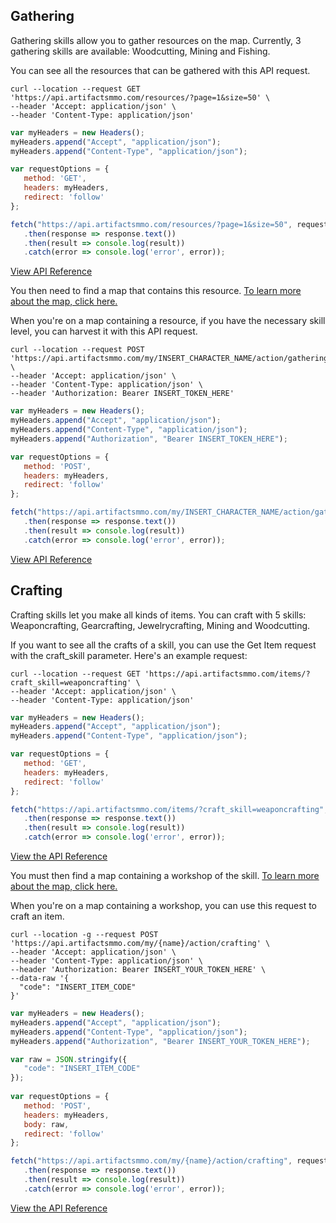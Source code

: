## Gathering

Gathering skills allow you to gather resources on the map. Currently, 3 gathering skills are available: Woodcutting, Mining and Fishing.

You can see all the resources that can be gathered with this API request.

```http filename="cURL" copy
curl --location --request GET 'https://api.artifactsmmo.com/resources/?page=1&size=50' \
--header 'Accept: application/json' \
--header 'Content-Type: application/json'
```
```js filename="Javascript" copy
var myHeaders = new Headers();
myHeaders.append("Accept", "application/json");
myHeaders.append("Content-Type", "application/json");

var requestOptions = {
   method: 'GET',
   headers: myHeaders,
   redirect: 'follow'
};

fetch("https://api.artifactsmmo.com/resources/?page=1&size=50", requestOptions)
   .then(response => response.text())
   .then(result => console.log(result))
   .catch(error => console.log('error', error));
```

[View API Reference](https://api.artifactsmmo.com/docs/#/operations/get_all_resources_resources__get)

You then need to find a map that contains this resource. [To learn more about the map, click here.](/concepts/maps_and_movement)

When you're on a map containing a resource, if you have the necessary skill level, you can harvest it with this API request.

```http filename="cURL" copy
curl --location --request POST 'https://api.artifactsmmo.com/my/INSERT_CHARACTER_NAME/action/gathering' \
--header 'Accept: application/json' \
--header 'Content-Type: application/json' \
--header 'Authorization: Bearer INSERT_TOKEN_HERE'
```
```js filename="Javascript" copy
var myHeaders = new Headers();
myHeaders.append("Accept", "application/json");
myHeaders.append("Content-Type", "application/json");
myHeaders.append("Authorization", "Bearer INSERT_TOKEN_HERE");

var requestOptions = {
   method: 'POST',
   headers: myHeaders,
   redirect: 'follow'
};

fetch("https://api.artifactsmmo.com/my/INSERT_CHARACTER_NAME/action/gathering", requestOptions)
   .then(response => response.text())
   .then(result => console.log(result))
   .catch(error => console.log('error', error));
```

[View API Reference](https://api.artifactsmmo.com/docs/#/operations/action_gathering_my__name__action_gathering_post)


## Crafting

Crafting skills let you make all kinds of items.  You can craft with 5 skills: Weaponcrafting, Gearcrafting, Jewelrycrafting, Mining and Woodcutting.

If you want to see all the crafts of a skill, you can use the Get Item request with the craft_skill parameter. Here's an example request:

```http filename="cURL" copy
curl --location --request GET 'https://api.artifactsmmo.com/items/?craft_skill=weaponcrafting' \
--header 'Accept: application/json' \
--header 'Content-Type: application/json'
```
```js filename="Javascript" copy
var myHeaders = new Headers();
myHeaders.append("Accept", "application/json");
myHeaders.append("Content-Type", "application/json");

var requestOptions = {
   method: 'GET',
   headers: myHeaders,
   redirect: 'follow'
}; 

fetch("https://api.artifactsmmo.com/items/?craft_skill=weaponcrafting", requestOptions)
   .then(response => response.text())
   .then(result => console.log(result))
   .catch(error => console.log('error', error));
```

[View the API Reference](https://api.artifactsmmo.com/docs/#/operations/get_all_items_items__get)


You must then find a map containing a workshop of the skill. [To learn more about the map, click here.](/concepts/maps_and_movement)

When you're on a map containing a workshop, you can use this request to craft an item.

```http filename="cURL" copy
curl --location -g --request POST 'https://api.artifactsmmo.com/my/{name}/action/crafting' \
--header 'Accept: application/json' \
--header 'Content-Type: application/json' \
--header 'Authorization: Bearer INSERT_YOUR_TOKEN_HERE' \
--data-raw '{
  "code": "INSERT_ITEM_CODE"
}'
```
```js filename="Javascript" copy
var myHeaders = new Headers();
myHeaders.append("Accept", "application/json");
myHeaders.append("Content-Type", "application/json");
myHeaders.append("Authorization", "Bearer INSERT_YOUR_TOKEN_HERE");

var raw = JSON.stringify({
   "code": "INSERT_ITEM_CODE"
});
 
var requestOptions = {
   method: 'POST',
   headers: myHeaders,
   body: raw,
   redirect: 'follow'
};

fetch("https://api.artifactsmmo.com/my/{name}/action/crafting", requestOptions)
   .then(response => response.text())
   .then(result => console.log(result))
   .catch(error => console.log('error', error));
```

[View the API Reference](https://api.artifactsmmo.com/docs/#/operations/action_crafting_my__name__action_crafting_post)